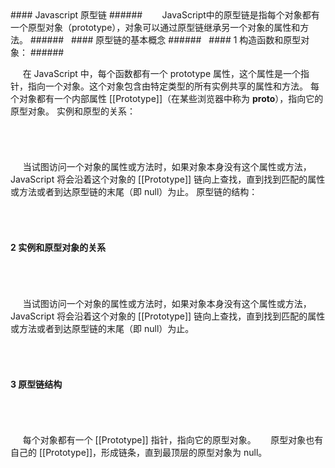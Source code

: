 
<div className="mdx-box">
#### Javascript 原型链
###### &nbsp;
&nbsp;&nbsp;&nbsp;&nbsp;&nbsp;JavaScript中的原型链是指每个对象都有一个原型对象（prototype），对象可以通过原型链继承另一个对象的属性和方法。
###### &nbsp;
#### 原型链的基本概念
###### &nbsp;
####  1 构造函数和原型对象：
###### &nbsp;

&nbsp;&nbsp;&nbsp;&nbsp;  在 JavaScript 中，每个函数都有一个 prototype 属性，这个属性是一个指针，指向一个对象。这个对象包含由特定类型的所有实例共享的属性和方法。
每个对象都有一个内部属性 [[Prototype]]（在某些浏览器中称为 __proto__），指向它的原型对象。
实例和原型的关系：
###### &nbsp;
&nbsp;&nbsp;&nbsp;&nbsp;  当试图访问一个对象的属性或方法时，如果对象本身没有这个属性或方法，JavaScript 将会沿着这个对象的 [[Prototype]] 链向上查找，直到找到匹配的属性或方法或者到达原型链的末尾（即 null）为止。
原型链的结构：
###### &nbsp;

####  2 实例和原型对象的关系
###### &nbsp;
&nbsp;&nbsp;&nbsp;&nbsp;  当试图访问一个对象的属性或方法时，如果对象本身没有这个属性或方法，JavaScript 将会沿着这个对象的 [[Prototype]] 链向上查找，直到找到匹配的属性或方法或者到达原型链的末尾（即 null）为止。
###### &nbsp;

####  3 原型链结构
###### &nbsp;
&nbsp;&nbsp;&nbsp;&nbsp;  每个对象都有一个 [[Prototype]] 指针，指向它的原型对象。
&nbsp;&nbsp;&nbsp;&nbsp;  原型对象也有自己的 [[Prototype]]，形成链条，直到最顶层的原型对象为 null。
###### &nbsp;

</div>



